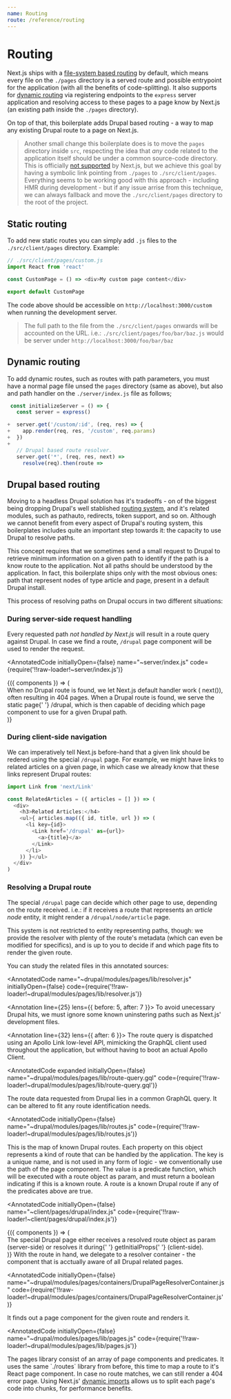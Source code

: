 ```yaml
---
name: Routing
route: /reference/routing
---
```



# Routing

Next.js ships with a [file-system based routing](https://github.com/zeit/next.js/#routing) by default, which means every file on the `./pages` directory is a served route and possible entrypoint for the application (with all the benefits of code-splitting). It also supports for [dynamic routing](https://github.com/zeit/next.js/#custom-server-and-routing) via registering endpoints to the `express` server application and resolving access to these pages to a page know by Next.js (an existing path inside the `./pages` directory).

On top of that, this boilerplate adds Drupal based routing - a way to map any existing Drupal route to a page on Next.js.

> Another small change this boilerplate does is to move the `pages` directory inside `src`, respecting the idea that _any_ code related to the application itself should be under a common source-code directory. This is officially [not supported](https://github.com/zeit/next.js/issues/4789) by Next.js, but we achieve this goal by having a symbolic link pointing from `./pages` to `./src/client/pages`. Everything seems to be working good with this approach - including HMR during development - but if any issue arrise from this technique, we can always fallback and move the `./src/client/pages` directory to the root of the project.

## Static routing

To add new static routes you can simply add `.js` files to the `./src/client/pages` directory. Example:

```js
// ./src/client/pages/custom.js
import React from 'react'

const CustomPage = () => <div>My custom page content</div>

export default CustomPage
```

The code above should be accessible on `http://localhost:3000/custom` when running the development server.

> The full path to the file from the `./src/client/pages` onwards will be accounted on the URL. i.e.: `./src/client/pages/foo/bar/baz.js` would be server under `http://localhost:3000/foo/bar/baz`

## Dynamic routing

To add dynamic routes, such as routes with path parameters, you must have a normal page file unsed the `pages` directory (same as above), but also and path handler on the `./server/index.js` file as follows;

```js
 const initializeServer = () => {
   const server = express()

+  server.get('/custom/:id', (req, res) => {
+    app.render(req, res, '/custom', req.params)
+  })
+
   // Drupal based route resolver.
   server.get('*', (req, res, next) =>
     resolve(req).then(route =>

```

## Drupal based routing

Moving to a headless Drupal solution has it's tradeoffs - on of the biggest being dropping Drupal's well stablished [routing system](https://www.drupal.org/docs/8/api/routing-system), and it's related modules, such as pathauto, redirects, token support, and so on. Although we cannot benefit from every aspect of Drupal's routing system, this boilerplates includes quite an important step towards it: the capacity to use Drupal to resolve paths.

This concept requires that we sometimes send a small request to Drupal to retrieve minimum information on a given path to identify if the path is a know route to the application. Not all paths should be understood by the application. In fact, this boilerplate ships only with the most obvious ones: path that represent nodes of type article and page, present in a default Drupal install.

This process of resolving paths on Drupal occurs in two different situations:

### During server-side request handling

Every requested path _not handled by Next.js_ will result in a route query against Drupal. In case we find a route, `/drupal` page component will be used to render the request.

<AnnotatedCode
  initiallyOpen={false}
  name="~server/index.js"
  code={require('!!raw-loader!~server/index.js')}
>
  <Annotation line={5} />
  <Annotation line={14} to={19}>
    {({ components }) => (
      <div>
        When no Drupal route is found, we let Next.js default handler work (
        <components.inlineCode>next()</components.inlineCode>), often resulting
        in 404 pages. When a Drupal route is found, we serve the static page{' '}
        <components.inlineCode>/drupal</components.inlineCode>, which is then
        capable of deciding which page component to use for a given Drupal path.
      </div>
    )}
  </Annotation>
</AnnotatedCode>

### During client-side navigation

We can imperatively tell Next.js before-hand that a given link should be redered using the special `/drupal` page. For example, we might have links to related articles on a given page, in which case we already know that these links represent Drupal routes:

```js
import Link from 'next/Link'

const RelatedArticles = ({ articles = [] }) => (
  <div>
    <h3>Related Articles:</h4>
    <ul>{ articles.map(({ id, title, url }) => (
      <li key={id}>
        <Link href='/drupal' as={url}>
          <a>{title}</a>
        </Link>
      </li>
    )) }</ul>
  </div>
)
```

### Resolving a Drupal route

The special `/drupal` page can decide which other page to use, depending on the route received. i.e.: if it receives a route that represents an _article node_ entity, it might render a `/drupal/node/article` page.

This system is not restricted to entity representing paths, though: we provide the resolver with plenty of the route's metadata (which can even be modified for specifics), and is up to you to decide if and which page fits to render the given route.

You can study the related files in this annotated sources:

<AnnotatedCode
  name="~drupal/modules/pages/lib/resolver.js"
  initiallyOpen={false}
  code={require('!!raw-loader!~drupal/modules/pages/lib/resolver.js')}
>
  <Annotation line={25} lens={{ before: 5, after: 7 }}>
    To avoid unecessary Drupal hits, we must ignore some known uninstering paths such as Next.js' development files.
  </Annotation>

  <Annotation line={32} lens={{ after: 6 }}>
    The route query is dispatched using an Apollo Link low-level API, mimicking the GraphQL client used throughout the application, but without having to boot an actual Apollo Client.
  </Annotation>
</AnnotatedCode>

<AnnotatedCode
  expanded
  initiallyOpen={false}
  name="~drupal/modules/pages/lib/route-query.gql"
  code={require('!!raw-loader!~drupal/modules/pages/lib/route-query.gql')}
>
  <Annotation line={5} to={21}>
    The route data requested from Drupal lies in a common GraphQL query. It can
    be altered to fit any route identification needs.
  </Annotation>
</AnnotatedCode>

<AnnotatedCode
  initiallyOpen={false}
  name="~drupal/modules/pages/lib/routes.js"
  code={require('!!raw-loader!~drupal/modules/pages/lib/routes.js')}
>
  <Annotation line={26} to={29}>
    This is the map of known Drupal routes. Each property on this object represents a kind of route that can be handled by the application. The key is a unique name, and is not used in any form of logic - we conventionally use the path of the page component. The value is a predicate function, which will be executed with a route object as param, and must return a boolean indicating if this is a known route.
  </Annotation>

  <Annotation line={38}>
    A route is a known Drupal route if any of the predicates above are true.
  </Annotation>
</AnnotatedCode>

<AnnotatedCode
  initiallyOpen={false}
  name="~client/pages/drupal/index.js"
  code={require('!!raw-loader!~client/pages/drupal/index.js')}
>
  <Annotation step="resolve" line={4} />
  <Annotation step="resolve" line={12} to={15}>
    {({ components }) => (
      <div>
        The special Drupal page either receives a resolved route object as param
        (server-side) or resolves it during{' '}
        <components.inlineCode>getInitialProps</components.inlineCode>{' '}
        (client-side).
      </div>
    )}
  </Annotation>

  <Annotation step="render" line={5} />
  <Annotation step="render" line={18}>
    With the route in hand, we delegate to a resolver container - the component that is acctually aware of all Drupal related pages.
  </Annotation>
</AnnotatedCode>

<AnnotatedCode
  initiallyOpen={false}
  name="~drupal/modules/pages/containers/DrupalPageResolverContainer.js"
  code={require('!!raw-loader!~drupal/modules/pages/containers/DrupalPageResolverContainer.js')}
>
  <Annotation line={4} />

  <Annotation line={7} to={9}>
    It finds out a page component for the given route and renders it.
  </Annotation>
</AnnotatedCode>

<AnnotatedCode
  initiallyOpen={false}
  name="~drupal/modules/pages/lib/pages.js"
  code={require('!!raw-loader!~drupal/modules/pages/lib/pages.js')}
>
  <Annotation step="pages" line={7} />
  <Annotation step="pages" line={9} to={10} />
  <Annotation step="pages" line={7} to={9}>
    The pages library consist of an array of page components and predicates. It
    uses the same `./routes` library from before, this time to map a route to
    it's React page component. In case no route matches, we can still render a 404
    error page.
  </Annotation>

  <Annotation step="chunks" line={5} />
  <Annotation step="chunks" line={9} to={10}>
    Using Next.js' <a href="https://github.com/zeit/next.js/#dynamic-import">dynamic imports</a> allows us to split each page's code into chunks, for performance benefits.
  </Annotation>
</AnnotatedCode>
